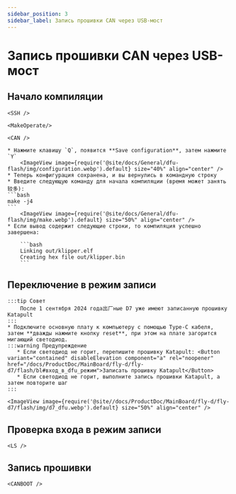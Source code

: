 ```yaml
---
sidebar_position: 3
sidebar_label: Запись прошивки CAN через USB-мост
---
```




# Запись прошивки CAN через USB-мост

## Начало компиляции

    <SSH />

    <MakeOperate/>

    <CAN />

    * Нажмите клавишу `Q`, появится **Save configuration**, затем нажмите `Y`
        <ImageView image={require('@site/docs/General/dfu-flash/img/configuration.webp').default} size="40%" align="center" />
    * Теперь конфигурация сохранена, и вы вернулись в командную строку
    * Введите следующую команду для начала компиляции (время может занять较多):
    ```bash
    make -j4
    ```
        <ImageView image={require('@site/docs/General/dfu-flash/img/make.webp').default} size="50%" align="center" />
    * Если вывод содержит следующие строки, то компиляция успешно завершена:

        ```bash
        Linking out/klipper.elf
        Creating hex file out/klipper.bin
        ```

## Переключение в режим записи

    :::tip Совет
        После 1 сентября 2024 года出厂ные D7 уже имеют записанную прошивку Katapult
    :::
    * Подключите основную плату к компьютеру с помощью Type-C кабеля, затем **дважды нажмите кнопку reset**, при этом на плате загорится мигающий светодиод.
    :::warning Предупреждение
       * Если светодиод не горит, перепишите прошивку Katapult: <Button variant="contained" disableElevation component="a" rel="noopener" href="/docs/ProductDoc/MainBoard/fly-d/fly-d7/flash/bl#вход_в_dfu_режим">Записать прошивку Katapult</Button>
       * Если светодиод не горит, выполните запись прошивки Katapult, а затем повторите шаг
    :::
    
    <ImageView image={require('@site//docs/ProductDoc/MainBoard/fly-d/fly-d7/flash/img/d7_dfu.webp').default} size="50%" align="center" />
## Проверка входа в режим записи

    <LS />

## Запись прошивки

    <CANBOOT />
